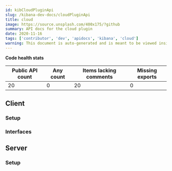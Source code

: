 ```yaml
---
id: kibCloudPluginApi
slug: /kibana-dev-docs/cloudPluginApi
title: cloud
image: https://source.unsplash.com/400x175/?github
summary: API docs for the cloud plugin
date: 2020-11-16
tags: ['contributor', 'dev', 'apidocs', 'kibana', 'cloud']
warning: This document is auto-generated and is meant to be viewed inside our experimental, new docs system. Reach out in #docs-engineering for more info.
---
```






**Code health stats**

| Public API count  | Any count | Items lacking comments | Missing exports | 
|-------------------|-----------|------------------------|-----------------|
| 20 | 0 | 20 | 0 |

## Client

### Setup
<DocDefinitionList data={[cloudObj.client.setup]}/>

### Interfaces
<DocDefinitionList data={cloudObj.client.interfaces}/>

## Server

### Setup
<DocDefinitionList data={[cloudObj.server.setup]}/>


